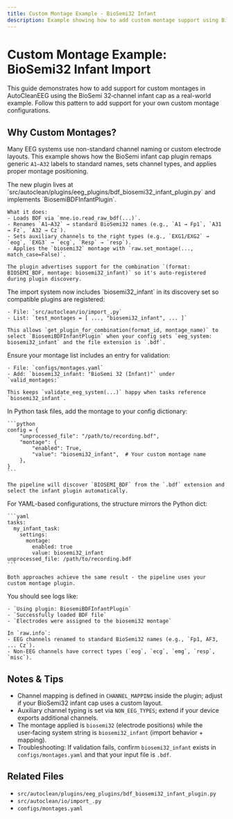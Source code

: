 ```yaml
---
title: Custom Montage Example - BioSemi32 Infant
description: Example showing how to add custom montage support using BioSemi 32‑channel Infant BDF as a case study
---
```


# Custom Montage Example: BioSemi32 Infant Import

This guide demonstrates how to add support for custom montages in AutoCleanEEG using the BioSemi 32‑channel infant cap as a real-world example. Follow this pattern to add support for your own custom montage configurations.

## Why Custom Montages?

Many EEG systems use non-standard channel naming or custom electrode layouts. This example shows how the BioSemi infant cap plugin remaps generic `A1–A32` labels to standard names, sets channel types, and applies proper montage positioning.

<Steps>
  <Step title="Add the EEG plugin">
    The new plugin lives at `src/autoclean/plugins/eeg_plugins/bdf_biosemi32_infant_plugin.py` and implements `BiosemiBDFInfantPlugin`.

    What it does:
    - Loads BDF via `mne.io.read_raw_bdf(...)`.
    - Renames `A1–A32` → standard BioSemi32 names (e.g., `A1 → Fp1`, `A31 → Fz`, `A32 → Cz`).
    - Sets auxiliary channels to the right types (e.g., `EXG1/EXG2` → `eog`, `EXG3` → `ecg`, `Resp` → `resp`).
    - Applies the `biosemi32` montage with `raw.set_montage(..., match_case=False)`.

    The plugin advertises support for the combination `(format: BIOSEMI_BDF, montage: biosemi32_infant)` so it's auto‑registered during plugin discovery.
  </Step>

  <Step title="Expose the montage in discovery">
    The import system now includes `biosemi32_infant` in its discovery set so compatible plugins are registered:

    - File: `src/autoclean/io/import_.py`
    - List: `test_montages = [ ..., "biosemi32_infant", ... ]`

    This allows `get_plugin_for_combination(format_id, montage_name)` to select `BiosemiBDFInfantPlugin` when your config sets `eeg_system: biosemi32_infant` and the file extension is `.bdf`.
  </Step>

  <Step title="Add the montage to configuration">
    Ensure your montage list includes an entry for validation:

    - File: `configs/montages.yaml`
    - Add: `biosemi32_infant: "BioSemi 32 (Infant)"` under `valid_montages:`

    This keeps `validate_eeg_system(...)` happy when tasks reference `biosemi32_infant`.
  </Step>

  <Step title="Use it in a Python task">
    In Python task files, add the montage to your config dictionary:

    ```python
    config = {
        "unprocessed_file": "/path/to/recording.bdf",
        "montage": {
            "enabled": True,
            "value": "biosemi32_infant",  # Your custom montage name
        },
    }
    ```

    The pipeline will discover `BIOSEMI_BDF` from the `.bdf` extension and select the infant plugin automatically.
  </Step>

  <Step title="Use it in a YAML task">
    For YAML-based configurations, the structure mirrors the Python dict:

    ```yaml
    tasks:
      my_infant_task:
        settings:
          montage:
            enabled: true
            value: biosemi32_infant
    unprocessed_file: /path/to/recording.bdf
    ```

    Both approaches achieve the same result - the pipeline uses your custom montage plugin.
  </Step>

  <Step title="Verify the import">
    You should see logs like:

    - `Using plugin: BiosemiBDFInfantPlugin`
    - `Successfully loaded BDF file`
    - `Electrodes were assigned to the biosemi32 montage`

    In `raw.info`:
    - EEG channels renamed to standard BioSemi32 names (e.g., `Fp1, AF3, ... Cz`).
    - Non‑EEG channels have correct types (`eog`, `ecg`, `emg`, `resp`, `misc`).
  </Step>
</Steps>

## Notes & Tips

- Channel mapping is defined in `CHANNEL_MAPPING` inside the plugin; adjust if your BioSemi32 infant cap uses a custom layout.
- Auxiliary channel typing is set via `NON_EEG_TYPES`; extend if your device exports additional channels.
- The montage applied is `biosemi32` (electrode positions) while the user‑facing system string is `biosemi32_infant` (import behavior + mapping).
- Troubleshooting: If validation fails, confirm `biosemi32_infant` exists in `configs/montages.yaml` and that your input file is `.bdf`.

## Related Files

- `src/autoclean/plugins/eeg_plugins/bdf_biosemi32_infant_plugin.py`
- `src/autoclean/io/import_.py`
- `configs/montages.yaml`
